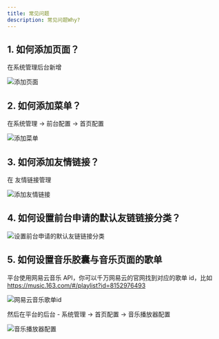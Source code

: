 ```yaml
---
title: 常见问题
description: 常见问题Why?
---
```


## 1. 如何添加页面？

在系统管理后台新增

![添加页面](https://upload-bbs.miyoushe.com/upload/2025/09/25/125766904/cd41a485937cb5db12301608ac953caa_4052720218296603165.png?x-oss-process=image/format,avif)

## 2. 如何添加菜单？

在系统管理 -> 前台配置 -> 首页配置

![添加菜单](https://upload-bbs.miyoushe.com/upload/2025/09/25/125766904/41ecf520dc0529644acf3aa400417d08_9203840535506743158.png?x-oss-process=image/format,avif)

## 3. 如何添加友情链接？

在 友情链接管理

![添加友情链接](https://upload-bbs.miyoushe.com/upload/2025/09/25/125766904/97e5f1963427668a346d9bc5b6777279_476378945369262208.png?x-oss-process=image/format,avif)

## 4. 如何设置前台申请的默认友链链接分类？

![设置前台申请的默认友链链接分类](https://upload-bbs.miyoushe.com/upload/2025/09/25/125766904/95a4976bfba349363ea6274547e73b13_6643538526558904312.png?x-oss-process=image/format,avif)

## 5. 如何设置音乐胶囊与音乐页面的歌单

平台使用网易云音乐 API，你可以千万网易云的官网找到对应的歌单 id，比如 https://music.163.com/#/playlist?id=8152976493

![网易云音乐歌单id](https://upload-bbs.miyoushe.com/upload/2025/09/25/125766904/8d52c7503883a1fd0de5f783c7142abf_3641108119353482113.png?x-oss-process=image/format,avif)

然后在平台的后台 - 系统管理 -> 首页配置 -> 音乐播放器配置

![音乐播放器配置](https://upload-bbs.miyoushe.com/upload/2025/09/25/125766904/7dae84543c0e3bff6c1c5ffb4223ef18_9185953022222510712.png?x-oss-process=image/format,avif)
